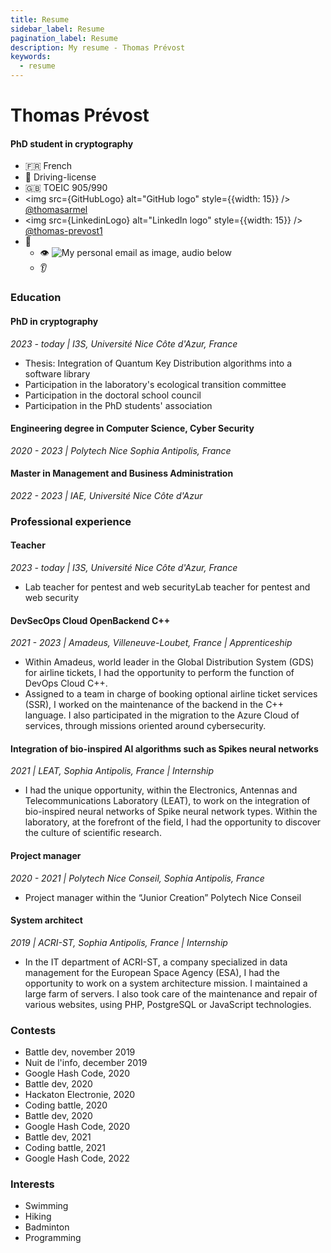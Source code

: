 ```yaml
---
title: Resume
sidebar_label: Resume
pagination_label: Resume
description: My resume - Thomas Prévost
keywords:
  - resume
---
```



# Thomas Prévost

#### PhD student in cryptography

* :fr: French
* :red_car: Driving-license
* :uk: TOEIC 905/990
* <img src={GitHubLogo} alt="GitHub logo" style={{width: 15}} /> [@thomasarmel](https://github.com/thomasarmel)
* <img src={LinkedinLogo} alt="LinkedIn logo" style={{width: 15}} /> [@thomas-prevost1](https://www.linkedin.com/in/thomas-prevost1/)
* :e-mail:
    - :eye: ![My personal email as image, audio below](images/personal_contact_mail.png)
    - :ear: <ReactAudioPlayer controls src='/audio/email_address.mp3' />

### Education

#### PhD in cryptography
*2023 - today | I3S, Université Nice Côte d'Azur, France*

- Thesis: Integration of Quantum Key Distribution algorithms into a software library
- Participation in the laboratory's ecological transition committee
- Participation in the doctoral school council
- Participation in the PhD students' association

#### Engineering degree in Computer Science, Cyber Security
*2020 - 2023 | Polytech Nice Sophia Antipolis, France*

#### Master in Management and Business Administration
*2022 - 2023 | IAE, Université Nice Côte d'Azur*

### Professional experience

#### Teacher
*2023 - today | I3S, Université Nice Côte d'Azur, France*

- Lab teacher for pentest and web securityLab teacher for pentest and web security

#### DevSecOps Cloud OpenBackend C++

*2021 - 2023 | Amadeus, Villeneuve-Loubet, France | Apprenticeship*

- Within Amadeus, world leader in the Global Distribution System (GDS) for airline tickets, I had the opportunity to perform the function of DevOps Cloud C++.
- Assigned to a team in charge of booking optional airline ticket services (SSR), I worked on the maintenance of the backend in the C++ language. I also participated in the migration to the Azure Cloud of services, through missions oriented around cybersecurity.


#### Integration of bio-inspired AI algorithms such as Spikes neural networks

*2021 | LEAT, Sophia Antipolis, France | Internship*

- I had the unique opportunity, within the Electronics, Antennas and Telecommunications Laboratory (LEAT), to work on the integration of bio-inspired neural networks of Spike neural network types. Within the laboratory, at the forefront of the field, I had the opportunity to discover the culture of scientific research.

#### Project manager

*2020 - 2021 | Polytech Nice Conseil, Sophia Antipolis, France*

- Project manager within the “Junior Creation” Polytech Nice Conseil

#### System architect

*2019 | ACRI-ST, Sophia Antipolis, France | Internship*

- In the IT department of ACRI-ST, a company specialized in data management for the European Space Agency (ESA), I had the opportunity to work on a system architecture mission. I maintained a large farm of servers. I also took care of the maintenance and repair of various websites, using PHP, PostgreSQL or JavaScript technologies.

### Contests

- Battle dev, november 2019
- Nuit de l'info, december 2019
- Google Hash Code, 2020
- Battle dev, 2020
- Hackaton Electronie, 2020
- Coding battle, 2020
- Battle dev, 2020
- Google Hash Code, 2020
- Battle dev, 2021
- Coding battle, 2021
- Google Hash Code, 2022

### Interests

- Swimming
- Hiking
- Badminton
- Programming